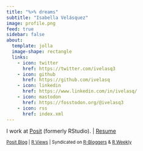 ```yaml
---
title: "%>% dreams"
subtitle: "Isabella Velásquez"
image: profile.png
feed: true
sidebar: false
about:
  template: jolla
  image-shape: rectangle
  links:
    - icon: twitter
      href: https://twitter.com/ivelasq3
    - icon: github
      href: https://github.com/ivelasq
    - icon: linkedin
      href: https://www.linkedin.com/in/ivelasq/
    - icon: mastodon
      href: https://fosstodon.org/@ivelasq3
    - icon: rss
      href: index.xml
---
```


I work at [Posit](https://posit.co/) (formerly RStudio). |
[Resume](https://docs.google.com/document/d/14tJLqFuI9g6hDkP5IYQg0HPTZ05WVHxacedhajiilHo/edit?usp=sharing)

<sup><a href="https://www.rstudio.com/authors/isabella-vel%C3%A1squez/" target="_blank">Posit Blog</a> | <a href="https://rviews.rstudio.com/" target="_blank">R  Views</a> | Syndicated on <a href="https://www.r-bloggers.com/author/dreams/" target="_blank">R-Bloggers</a> & <a href="https://rweekly.org/" target="_blank">R Weekly</a></sup>